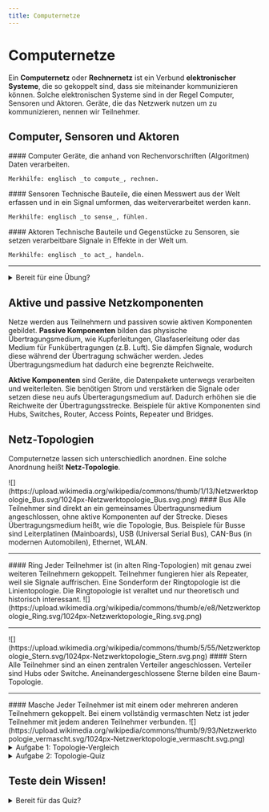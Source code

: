 ---
title: Computernetze
---

# Computernetze

Ein **Computernetz** oder **Rechnernetz** ist ein Verbund **elektronischer Systeme**, die so gekoppelt sind, dass sie miteinander kommunizieren können. Solche elektronischen Systeme sind in der Regel Computer, Sensoren und Aktoren. Geräte, die das Netzwerk nutzen um zu kommunizieren, nennen wir Teilnehmer.

## Computer, Sensoren und Aktoren
<Columns> 
  <Column className='text--left'>
    #### Computer
    Geräte, die anhand von Rechenvorschriften (Algoritmen) Daten verarbeiten.


    Merkhilfe: englisch _to compute_, rechnen.
  </Column>
  <Column className='text--left'>
    #### Sensoren
    Technische Bauteile, die einen Messwert aus der Welt erfassen und in ein Signal umformen, das weiterverarbeitet werden kann. 

    Merkhilfe: englisch _to sense_, fühlen.
  </Column>
  <Column className='text--left'>
    #### Aktoren
    Technische Bauteile und Gegenstücke zu Sensoren, sie setzen verarbeitbare Signale in Effekte in der Welt um.


    Merkhilfe: englisch _to act_, handeln.
  </Column>
</Columns>

---

<details>
  <summary>Bereit für eine Übung?</summary>

**Übung**: Ordne die Eigenschaften **Computer**, **Sensor** oder **Aktor** zu.

<ItemMatch taskData={[
  { id: 'door', text: 'Ein Motor öffnet die Garagentüre.', answer: 'Aktor' },
  { id: 'temp_sensor', text: 'Ein Temperaturfühler sendet elektrische Signale.', answer: 'Sensor' },
  { id: 'chip', text: 'Ein Chip verarbeitet Signale und sendet neue Signale.', answer: 'Computer' },
  { id: 'fan', text: 'Ein Lüfter setzt elektrische Signale in Bewegung um.', answer: 'Aktor' },
]} />

</details>

## Aktive und passive Netzkomponenten

Netze werden aus Teilnehmern und passiven sowie aktiven Komponenten gebildet. **Passive Komponenten** bilden das physische Übertragungsmedium, wie Kupferleitungen, Glasfaserleitung oder das Medium für Funkübertragungen (z.B. Luft). Sie dämpfen Signale, wodurch diese während der Übertragung schwächer werden. Jedes Übertragungsmedium hat dadurch eine begrenzte Reichweite. 

**Aktive Komponenten** sind Geräte, die Datenpakete unterwegs verarbeiten und weiterleiten. Sie benötigen Strom und verstärken die Signale oder setzen diese neu aufs Überteragungsmedium auf. Dadurch erhöhen sie die Reichweite der Übertragungsstrecke. Beispiele für aktive Komponenten sind Hubs, Switches, Router, Access Points, Repeater und Bridges.

## Netz-Topologien

Computernetze lassen sich unterschiedlich anordnen. Eine solche Anordnung heißt **Netz-Topologie**.

<Columns> 
  <Column className='text--center'>
    ![](https://upload.wikimedia.org/wikipedia/commons/thumb/1/13/Netzwerktopologie_Bus.svg/1024px-Netzwerktopologie_Bus.svg.png)
  </Column>
  <Column className='text--left'> 
    #### Bus
    Alle Teilnehmer sind direkt an ein gemeinsames Übertragunsmedium angeschlossen, ohne aktive Komponenten auf der Strecke. Dieses Übertragungsmedium heißt, wie die Topologie, Bus. Beispiele für Busse sind Leiterplatinen (Mainboards), USB (Universal Serial Bus), CAN-Bus (in modernen Automobilen), Ethernet, WLAN.
  </Column>
</Columns>

---

<Columns>
  <Column className='text--left'> 
    #### Ring
    Jeder Teilnehmer ist (in alten Ring-Topologien) mit genau zwei weiteren Teilnehmern gekoppelt. Teilnehmer fungieren hier als Repeater, weil sie Signale auffrischen. Eine Sonderform der Ringtopologie ist die Linientopologie. Die Ringtopologie ist veraltet und nur theoretisch und historisch interessant.
  </Column>
  <Column className='text--center'>
    ![](https://upload.wikimedia.org/wikipedia/commons/thumb/e/e8/Netzwerktopologie_Ring.svg/1024px-Netzwerktopologie_Ring.svg.png)
  </Column>
</Columns>

---

<Columns>
  <Column className='text--center'>
    ![](https://upload.wikimedia.org/wikipedia/commons/thumb/5/55/Netzwerktopologie_Stern.svg/1024px-Netzwerktopologie_Stern.svg.png)
  </Column>
  <Column className='text--left'> 
    #### Stern
    Alle Teilnehmer sind an einen zentralen Verteiler angeschlossen. Verteiler sind Hubs oder Switche. Aneinandergeschlossene Sterne bilden eine Baum-Topologie.
  </Column>
</Columns>

---

<Columns>
  <Column className='text--left'> 
    #### Masche
    Jeder Teilnehmer ist mit einem oder mehreren anderen Teilnehmern gekoppelt. Bei einem vollständig vermaschten Netz ist jeder Teilnehmer mit jedem anderen Teilnehmer verbunden.
  </Column>
  <Column className='text--center'>
    ![](https://upload.wikimedia.org/wikipedia/commons/thumb/9/93/Netzwerktopologie_vermascht.svg/1024px-Netzwerktopologie_vermascht.svg.png)
  </Column>
</Columns>

<details>
  <summary>Aufgabe 1: Topologie-Vergleich</summary>

**Aufgabe**: Vergleiche die Topologien Bus, Ring, Stern, Masche hinsichtlich **Ausfallsicherheit**, **Materialaufwand** und **Arbeitsaufwand**.

<OrderVertical
  taskData={{
    description: "Ordne die Netzwerktopologien nach Materialaufwand (oben = billig, unten = teuer).",
    items: ["Ring", "Masche", "Bus", "Stern"],
    correctOrder: ["Bus", "Stern", "Ring", "Masche"],
  }}
/>

<OrderVertical
  taskData={{
    description: "Ordne die Netzwerktopologien nach Ausfallsicherheit (oben = ausfallsicher, unten = ausfallanfällig).",
    items: ["Ring", "Masche", "Bus", "Stern"],
    correctOrder: ["Masche", "Stern", "Ring", "Bus"],
  }}
/>



</details>





<details>
  <summary>Aufgabe 2: Topologie-Quiz</summary>

  Thema: **Vorteile** und **Nachteile** von Netz-Topologien

<Quiz
  questions={[
    {
      question: "Was ist ein Vorteil der Bus-Topologie?",
      answers: [
        { text: "Hohe Ausfallsicherheit", isCorrect: false },
        { text: "Einfache Erweiterung des Netzes", isCorrect: true },
        { text: "Gezielte Datenübertragung an den Empfänger", isCorrect: false },
        { text: "Ein Ausfall eines Teilnehmers beeinträchtigt das Netz nicht", isCorrect: false }
      ],
    },
    {
      question: "Welcher Nachteil ist typisch für die Ring-Topologie?",
      answers: [
        { text: "Hoher Verkabelungsaufwand", isCorrect: false },
        { text: "Ein Fehler in einem Kabel legt den gesamten Ring lahm", isCorrect: true },
        { text: "Benötigt einen zentralen Knotenpunkt (Hub/Switch)", isCorrect: false },
        { text: "Schwierige Fehlerdiagnose", isCorrect: true }
      ],
    },
    {
      question: "Was ist der größte Vorteil der Stern-Topologie?",
      answers: [
        { text: "Geringe Kosten", isCorrect: false },
        { text: "Kein zentraler Knotenpunkt nötig", isCorrect: false },
        { text: "Hohe Ausfallsicherheit einzelner Teilnehmer", isCorrect: true },
        { text: "Einfache Verkabelung über ein einziges Kabel", isCorrect: false }
      ],
    },
    {
      question: "Was ist der größte Nachteil der Stern-Topologie?",
      answers: [
        { text: "Jeder Teilnehmer hat einen zentralen Knotenpunkt", isCorrect: false },
        { text: "Der Ausfall des zentralen Knotens legt das gesamte Netz lahm", isCorrect: true },
        { text: "Schlechte Skalierbarkeit", isCorrect: false },
        { text: "Hohe Kosten pro Teilnehmer", isCorrect: false }
      ],
    },
    {
      question: "Welche Topologie-Form hat die höchste Ausfallsicherheit und Redundanz?",
      answers: [
        { text: "Stern-Topologie", isCorrect: false },
        { text: "Ring-Topologie", isCorrect: false },
        { text: "Bus-Topologie", isCorrect: false },
        { text: "Maschen-Topologie", isCorrect: true }
      ],
    },
    {
      question: "Welche Topologie-Form ist die kostspieligste?",
      answers: [
        { text: "Bus-Topologie", isCorrect: false },
        { text: "Stern-Topologie", isCorrect: false },
        { text: "Ring-Topologie", isCorrect: false },
        { text: "Maschen-Topologie", isCorrect: true }
      ],
    },
    {
      question: "Was ist eine Sonderform der Stern-Topologie, die mehrere zentrale Knotenpunkte miteinander verbindet?",
      answers: [
        { text: "Ring-Topologie", isCorrect: false },
        { text: "Bus-Topologie", isCorrect: false },
        { text: "Baum-Topologie", isCorrect: true },
        { text: "Linien-Topologie", isCorrect: false }
      ],
    },
    {
      question: "Was ist ein Nachteil der Bus-Topologie?",
      answers: [
        { text: "Die Fehlerdiagnose ist einfach", isCorrect: false },
        { text: "Die Erweiterung ist aufwendig", isCorrect: false },
        { text: "Eine Unterbrechung am Kabel legt das gesamte Segment lahm", isCorrect: true },
        { text: "Hohe Übertragungsgeschwindigkeit", isCorrect: false }
      ],
    },
    {
      question: "Was ist ein (veralteter) Vorteil der Ring-Topologie?",
      answers: [
        { text: "Ein Ausfall eines Teilnehmers legt das Netz lahm", isCorrect: false },
        { text: "Es gibt keinen zentralen Knotenpunkt, was Kosten spart", isCorrect: true },
        { text: "Hohe Kosten und hoher Verkabelungsaufwand", isCorrect: false },
        { text: "Sehr gute Skalierbarkeit", isCorrect: false }
      ],
    },
    {
      question: "Welche Topologie ist aufgrund ihrer Komplexität und Kosten in der Praxis selten vollständig implementiert, aber Teil des Internets?",
      answers: [
        { text: "Bus-Topologie", isCorrect: false },
        { text: "Stern-Topologie", isCorrect: false },
        { text: "Ring-Topologie", isCorrect: false },
        { text: "Maschen-Topologie", isCorrect: true }
      ],
    },
  ]}
/>

</details>

## Teste dein Wissen!

<details>
  <summary>Bereit für das Quiz?</summary>

<Quiz
  questions={[
    {
      question: "Was ist die Hauptaufgabe eines Aktors?",
      answers: [
        { text: "Daten verarbeiten und Rechenvorschriften ausführen.", isCorrect: false },
        { text: "Einen Messwert aus der Umwelt erfassen und in ein Signal umwandeln.", isCorrect: false },
        { text: "Signale verarbeiten und diese in Effekte in der realen Welt umsetzen.", isCorrect: true },
        { text: "Das physische Medium für die Datenübertragung bereitstellen.", isCorrect: false }
      ],
    },
    {
      question: "Welche Netzkomponenten verstärken Signale und erhöhen dadurch die Reichweite der Übertragungsstrecke?",
      answers: [
        { text: "Passive Komponenten", isCorrect: false },
        { text: "Teilnehmer", isCorrect: false },
        { text: "Aktive Komponenten", isCorrect: true },
        { text: "Sensoren und Aktoren", isCorrect: false }
      ],
    },
    {
      question: "Welche Netz-Topologie ist aufgrund ihrer geringen Ausfallsicherheit, bei der ein Fehler am zentralen Kabel zum kompletten Netzausfall führt, als veraltet anzusehen?",
      answers: [
        { text: "Ring-Topologie", isCorrect: false },
        { text: "Stern-Topologie", isCorrect: false },
        { text: "Bus-Topologie", isCorrect: true },
        { text: "Maschen-Topologie", isCorrect: false }
      ],
    },
    {
      question: "Welche Topologie-Form hat die höchste Ausfallsicherheit und Redundanz?",
      answers: [
        { text: "Ring-Topologie", isCorrect: false },
        { text: "Maschen-Topologie", isCorrect: true },
        { text: "Bus-Topologie", isCorrect: false },
        { text: "Stern-Topologie", isCorrect: false }
      ],
    },
    {
      question: "Was ist der größte Nachteil der Stern-Topologie?",
      answers: [
        { text: "Jeder Teilnehmer hat einen zentralen Knotenpunkt.", isCorrect: false },
        { text: "Schlechte Skalierbarkeit.", isCorrect: false },
        { text: "Hohe Kosten pro Teilnehmer.", isCorrect: false },
        { text: "Der Ausfall des zentralen Knotens legt das gesamte Netz lahm.", isCorrect: true }
      ],
    },
    {
      question: "Was ist eine Sonderform der Stern-Topologie, bei der mehrere zentrale Knotenpunkte miteinander verbunden werden?",
      answers: [
        { text: "Linien-Topologie", isCorrect: false },
        { text: "Baum-Topologie", isCorrect: true },
        { text: "Bus-Topologie", isCorrect: false },
        { text: "Ring-Topologie", isCorrect: false }
      ],
    },
    {
      question: "Welche Topologie hat den geringsten Materialaufwand und ist daher am billigsten?",
      answers: [
        { text: "Maschen-Topologie", isCorrect: false },
        { text: "Ring-Topologie", isCorrect: false },
        { text: "Stern-Topologie", isCorrect: false },
        { text: "Bus-Topologie", isCorrect: true }
      ],
    },
    {
      question: "Welches der folgenden Geräte ist ein Beispiel für eine aktive Netzkomponente?",
      answers: [
        { text: "Eine Kupferleitung", isCorrect: false },
        { text: "Ein Router", isCorrect: true },
        { text: "Ein Lichtwellenleiter", isCorrect: false },
        { text: "Eine Antenne für Funkübertragung", isCorrect: false }
      ],
    },
    {
      question: "Was ist die Definition eines Computernetzes?",
      answers: [
        { text: "Ein einzelnes elektronisches System, das Daten verarbeitet.", isCorrect: false },
        { text: "Eine Anordnung von Geräten, die Signale in Effekte in der Welt umsetzen.", isCorrect: false },
        { text: "Ein Verbund elektronischer Systeme, die so gekoppelt sind, dass sie miteinander kommunizieren können.", isCorrect: true },
        { text: "Ein Satz von Regeln, der die Datenübertragung steuert.", isCorrect: false }
      ],
    },
    {
      question: "Welche Eigenschaft trifft auf eine Ring-Topologie zu?",
      answers: [
        { text: "Alle Teilnehmer sind an einen zentralen Verteiler angeschlossen.", isCorrect: false },
        { text: "Jeder Teilnehmer ist mit genau zwei weiteren Teilnehmern gekoppelt.", isCorrect: true },
        { text: "Teilnehmer sind direkt an ein gemeinsames Übertragungsmedium angeschlossen.", isCorrect: false },
        { text: "Jeder Teilnehmer ist mit jedem anderen Teilnehmer gekoppelt.", isCorrect: false }
      ],
    },
  ]}
/>

</details>